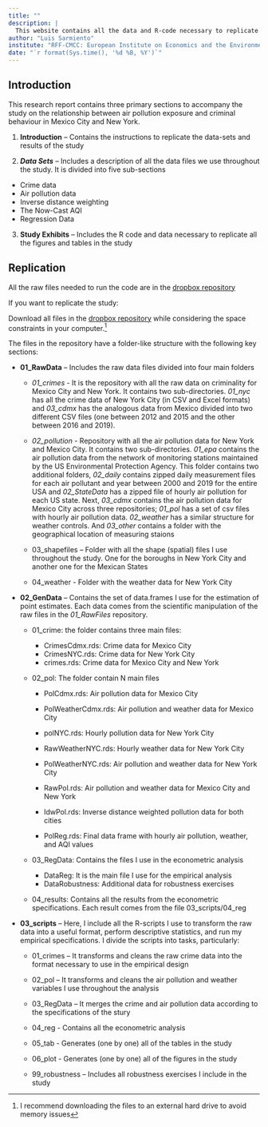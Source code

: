 ```yaml
---
title: ""
description: |
  This website contains all the data and R-code necessary to replicate the results of the study: \\ The Nonlinear Relationship Between Pollution and Crime: Evidence from Mexico City and New York forthcomming in Environmental Resarch - Health.
author: "Luis Sarmiento"
institute: "RFF-CMCC: European Institute on Economics and the Environment"
date: "`r format(Sys.time(), '%d %B, %Y')`" 
---
```


## Introduction

This research report contains three primary sections to accompany the study on the relationship between air pollution exposure and criminal behaviour in Mexico City and New York.

1.  **Introduction** -- Contains the instructions to replicate the data-sets and results of the study

2.  ***Data Sets*** -- Includes a description of all the data files we use throughout the study. It is divided into five sub-sections

::: incremental
-   Crime data
-   Air pollution data
-   Inverse distance weighting
-   The Now-Cast AQI
-   Regression Data
:::

3.  **Study Exhibits** -- Includes the R code and data necessary to replicate all the figures and tables in the study

## Replication

All the raw files needed to run the code are in the [dropbox repository](https://www.dropbox.com/sh/9oyfzolf4rz42s6/AABbCWzqnDNQckt60qpniEuMa?dl=0)

If you want to replicate the study:

Download all files in the [dropbox repository](https://www.dropbox.com/sh/9oyfzolf4rz42s6/AABbCWzqnDNQckt60qpniEuMa?dl=0) while considering the space constraints in your computer.[^1] 

The files in the repository have a folder-like structure with the following key sections:

[^1]: I recommend downloading the files to an external hard drive to avoid memory issues

-   **01_RawData** -- Includes the raw data files divided into four main folders

    -   *01_crimes* - It is the repository with all the raw data on criminality for Mexico City and New York. It contains two sub-directories. *01_nyc* has all the crime data of New York City (in CSV and Excel formats) and *03_cdmx* has the analogous data from Mexico divided into two different CSV files (one between 2012 and 2015 and the other between 2016 and 2019).


    -   *02_pollution* - Repository with all the air pollution data for New York and Mexico City. It contains two sub-directories. *01_epa* contains the air pollution data from the network of monitoring stations maintained by the US Environmental Protection Agency. This folder contains two additional folders, *02_daily* contains zipped daily measurement files for each air pollutant and year between 2000 and 2019 for the entire USA and *02_StateData* has a zipped file of hourly air pollution for each US state. Next, *03_cdmx* contains the air pollution data for Mexico City across three repositories; *01_pol* has a set of csv files with hourly air pollution data. *02_weather* has a similar structure for weather controls. And *03_other* contains a folder with the geographical location of measuring staions

    -   03_shapefiles -- Folder with all the shape (spatial) files I use throughout the study. One for the boroughs in New York City and another one for the Mexican States

    -   04_weather - Folder with the weather data for New York City

-   **02_GenData** -- Contains the set of data.frames I use for the estimation of point estimates. Each data comes from the scientific manipulation of the raw files in the *01_RawFiles* repository.

    -   01_crime: the folder contains three main files: 
        -  CrimesCdmx.rds: Crime data for Mexico City
        -  CrimesNYC.rds: Crime data for New York City
        -  crimes.rds: Crime data for Mexico City and New York

    -   02_pol: The folder contain N main files

        -   PolCdmx.rds: Air pollution data for Mexico City

        -   PolWeatherCdmx.rds: Air pollution and weather data for Mexico City

        -   polNYC.rds: Hourly pollution data for New York City

        -   RawWeatherNYC.rds: Hourly weather data for New York City

        -   PolWeatherNYC.rds: Air pollution and weather data for New York City

        -   RawPol.rds: Air pollution and weather data for Mexico City and New York

        -   IdwPol.rds: Inverse distance weighted pollution data for both cities

        -   PolReg.rds: Final data frame with hourly air pollution, weather, and AQI values

    -   03_RegData: Contains the files I use in the econometric analysis
    
        - DataReg: It is the main file I use for the empirical analysis
        - DataRobustness: Additional data for robustness exercises
        
    -   04_results: Contains all the results from the econometric specifications. Each result comes from the file 03_scripts/04_reg

-   **03_scripts** -- Here, I include all the R-scripts I use to transform the raw data into a useful format, perform descriptive statistics, and run my empirical specifications. I divide the scripts into tasks, particularly:

    -   01_crimes -- It transforms and cleans the raw crime data into the format necessary to use in the empirical design

    -   02_pol -- It transforms and cleans the air pollution and weather variables I use throughout the analysis

    -   03_RegData -- It merges the crime and air pollution data according to the specifications of the stury

    -   04_reg - Contains all the econometric analysis

    -   05_tab - Generates (one by one) all of the tables in the study

    -   06_plot - Generates (one by one) all of the figures in the study

    -   99_robustness -- Includes all robustness exercises I include in the study
